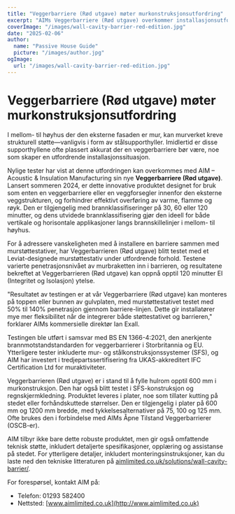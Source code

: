 ```yaml
---
title: "Veggerbarriere (Rød utgave) møter murkonstruksjonsutfordring"
excerpt: "AIMs Veggerbarriere (Rød utgave) overkommer installasjonsutfordringer ved å integrere med murstøttestativer samtidig som den sikrer robust brannbeskyttelse."
coverImage: "/images/wall-cavity-barrier-red-edition.jpg"
date: "2025-02-06"
author:
  name: "Passive House Guide"
  picture: "/images/author.jpg"
ogImage:
  url: "/images/wall-cavity-barrier-red-edition.jpg"
---
```


# Veggerbarriere (Rød utgave) møter murkonstruksjonsutfordring

I mellom- til høyhus der den eksterne fasaden er mur, kan murverket kreve strukturell støtte—vanligvis i form av stålsupporthyller. Imidlertid er disse supporthyllene ofte plassert akkurat der en veggerbarriere bør være, noe som skaper en utfordrende installasjonssituasjon.

Nylige tester har vist at denne utfordringen kan overkommes med AIM – Acoustic & Insulation Manufacturing sin nye **Veggerbarriere (Rød utgave)**. Lansert sommeren 2024, er dette innovative produktet designet for bruk som enten en veggerbarriere eller en veggforsegler innenfor den eksterne veggstrukturen, og forhindrer effektivt overføring av varme, flamme og røyk. Den er tilgjengelig med brannklassifiseringer på 30, 60 eller 120 minutter, og dens utvidede brannklassifisering gjør den ideell for både vertikale og horisontale applikasjoner langs brannskillelinjer i mellom- til høyhus.

For å adressere vanskeligheten med å installere en barriere sammen med murstøttestativer, har Veggerbarrieren (Rød utgave) blitt testet med et Leviat-designede murstøttestativ under utfordrende forhold. Testene varierte penetrasjonsnivået av murbraketten inn i barrieren, og resultatene bekreftet at Veggerbarrieren (Rød utgave) kan oppnå opptil 120 minutter EI (Integritet og Isolasjon) ytelse.

"Resultatet av testingen er at vår Veggerbarriere (Rød utgave) kan monteres på toppen eller bunnen av gulvplaten, med murstøttestativet testet med 50% til 140% penetrasjon gjennom barriere-linjen. Dette gir installatører mye mer fleksibilitet når de integrerer både støttestativet og barrieren," forklarer AIMs kommersielle direktør Ian Exall.

Testingen ble utført i samsvar med BS EN 1366-4:2021, den anerkjente brannmotstandstandarden for veggerbarrierer i Storbritannia og EU. Ytterligere tester inkluderte mur- og stålkonstruksjonssystemer (SFS), og AIM har investert i tredjepartssertifisering fra UKAS-akkreditert IFC Certification Ltd for muraktiviteter.

Veggerbarrieren (Rød utgave) er i stand til å fylle hulrom opptil 600 mm i murkonstruksjon. Den har også blitt testet i SFS-konstruksjon og regnskjermkledning. Produktet leveres i plater, noe som tillater kutting på stedet eller forhåndskuttede størrelser. Den er tilgjengelig i plater på 600 mm og 1200 mm bredde, med tykkelsesalternativer på 75, 100 og 125 mm. Ofte brukes den i forbindelse med AIMs Åpne Tilstand Veggerbarrierer (OSCB-er).

AIM tilbyr ikke bare dette robuste produktet, men gir også omfattende teknisk støtte, inkludert detaljerte spesifikasjoner, opplæring og assistanse på stedet. For ytterligere detaljer, inkludert monteringsinstruksjoner, kan du laste ned den tekniske litteraturen på [aimlimited.co.uk/solutions/wall-cavity-barrier/](http://aimlimited.co.uk/solutions/wall-cavity-barrier/).

For forespørsel, kontakt AIM på:

- Telefon: 01293 582400
- Nettsted: [www.aimlimited.co.uk](http://www.aimlimited.co.uk)